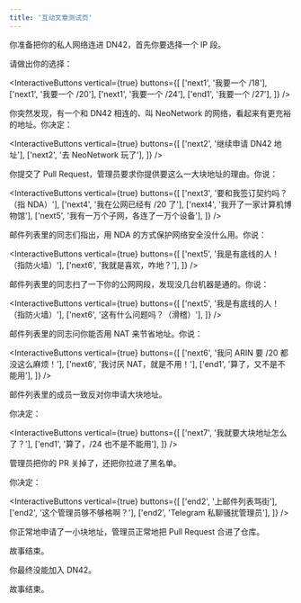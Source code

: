 ```yaml
---
title: '互动文章测试页'
---
```



你准备把你的私人网络连进 DN42，首先你要选择一个 IP 段。

请做出你的选择：

<InteractiveButtons
  vertical={true}
  buttons={[
    ['next1', '我要一个 /18'],
    ['next1', '我要一个 /20'],
    ['next1', '我要一个 /24'],
    ['end1', '我要一个 /27'],
  ]}
/>

<InteractiveContent id="next1">
你突然发现，有一个和 DN42 相连的、叫 NeoNetwork 的网络，看起来有更充裕的地址。你决定：

<InteractiveButtons
  vertical={true}
  buttons={[
    ['next2', '继续申请 DN42 地址'],
    ['next2', '去 NeoNetwork 玩了'],
  ]}
/>

</InteractiveContent>

<InteractiveContent id="next2">
你提交了 Pull Request，管理员要求你提供要这么一大块地址的理由。你说：

<InteractiveButtons
  vertical={true}
  buttons={[
    ['next3', '要和我签订契约吗？（指 NDA）'],
    ['next4', '我在公网已经有 /20 了'],
    ['next4', '我开了一家计算机博物馆'],
    ['next5', '我有一万个子网，各连了一万个设备'],
  ]}
/>

</InteractiveContent>

<InteractiveContent id="next3">
邮件列表里的同志们指出，用 NDA 的方式保护网络安全没什么用。你说：

<InteractiveButtons
  vertical={true}
  buttons={[
    ['next5', '我是有底线的人！（指防火墙）'],
    ['next6', '我就是喜欢，咋地？'],
  ]}
/>

</InteractiveContent>

<InteractiveContent id="next4">
邮件列表里的同志扫了一下你的公网网段，发现没几台机器是通的。你说：

<InteractiveButtons
  vertical={true}
  buttons={[
    ['next5', '我是有底线的人！（指防火墙）'],
    ['next6', '这有什么问题吗？（滑稽）'],
  ]}
/>

</InteractiveContent>

<InteractiveContent id="next5">
邮件列表里的同志问你能否用 NAT 来节省地址。你说：

<InteractiveButtons
  vertical={true}
  buttons={[
    ['next6', '我问 ARIN 要 /20 都没这么麻烦！'],
    ['next6', '我讨厌 NAT，就是不用！'],
    ['end1', '算了，又不是不能用'],
  ]}
/>

</InteractiveContent>

<InteractiveContent id="next6">
邮件列表里的成员一致反对你申请大块地址。

你决定：

<InteractiveButtons
  vertical={true}
  buttons={[
    ['next7', '我就要大块地址怎么了？'],
    ['end1', '算了，/24 也不是不能用'],
  ]}
/>

</InteractiveContent>

<InteractiveContent id="next7">
管理员把你的 PR 关掉了，还把你拉进了黑名单。

你决定：

<InteractiveButtons
  vertical={true}
  buttons={[
    ['end2', '上邮件列表骂街'],
    ['end2', '这个管理员够不够格啊？'],
    ['end2', 'Telegram 私聊骚扰管理员'],
  ]}
/>

</InteractiveContent>

<InteractiveContent id="end1">
你正常地申请了一小块地址，管理员正常地把 Pull Request 合进了仓库。

故事结束。

</InteractiveContent>

<InteractiveContent id="end2">
你最终没能加入 DN42。

故事结束。

</InteractiveContent>
